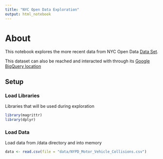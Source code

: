 ```yaml
---
title: "NYC Open Data Exploration"
output: html_notebook
---
```


# About

This notebook explores the more recent data from NYC Open Data [Data Set](https://data.cityofnewyork.us/Public-Safety/NYPD-Motor-Vehicle-Collisions/h9gi-nx95).

This dataset can also be reached and interacted with through its [Google BigQuery location](https://bigquery.cloud.google.com/table/bigquery-public-data:new_york.nypd_mv_collisions?tab=schema)

## Setup

### Load Libraries

Libraries that will be used during exploration
```r
library(magrittr)
library(dplyr)
```

### Load Data

Load data from /data directory and into memory
```r
data <- read.csv(file = "data/NYPD_Motor_Vehicle_Collisions.csv")
```

